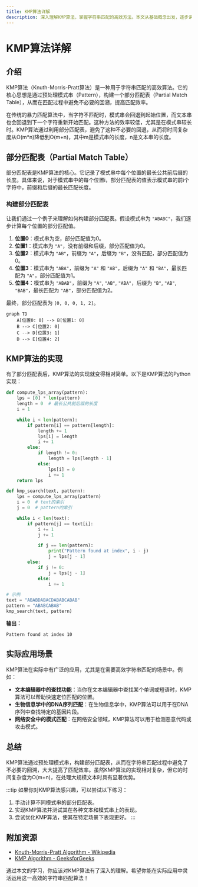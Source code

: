 ```yaml
---
title: KMP算法详解
description: 深入理解KMP算法，掌握字符串匹配的高效方法。本文从基础概念出发，逐步讲解KMP算法的原理、实现和应用场景，适合初学者学习。
---
```


# KMP算法详解

## 介绍

KMP算法（Knuth-Morris-Pratt算法）是一种用于字符串匹配的高效算法。它的核心思想是通过预处理模式串（Pattern），构建一个部分匹配表（Partial Match Table），从而在匹配过程中避免不必要的回溯，提高匹配效率。

在传统的暴力匹配算法中，当字符不匹配时，模式串会回退到起始位置，而文本串也会回退到下一个字符重新开始匹配。这种方法的效率较低，尤其是在模式串较长时。KMP算法通过利用部分匹配表，避免了这种不必要的回退，从而将时间复杂度从O(m*n)降低到O(m+n)，其中m是模式串的长度，n是文本串的长度。

## 部分匹配表（Partial Match Table）

部分匹配表是KMP算法的核心。它记录了模式串中每个位置的最长公共前后缀的长度。具体来说，对于模式串中的每个位置i，部分匹配表的值表示模式串的前i个字符中，前缀和后缀的最长匹配长度。

### 构建部分匹配表

让我们通过一个例子来理解如何构建部分匹配表。假设模式串为 `"ABABC"`，我们逐步计算每个位置的部分匹配值。

1. **位置0**：模式串为空，部分匹配值为0。
2. **位置1**：模式串为 `"A"`，没有前缀和后缀，部分匹配值为0。
3. **位置2**：模式串为 `"AB"`，前缀为 `"A"`，后缀为 `"B"`，没有匹配，部分匹配值为0。
4. **位置3**：模式串为 `"ABA"`，前缀为 `"A"` 和 `"AB"`，后缀为 `"A"` 和 `"BA"`，最长匹配为 `"A"`，部分匹配值为1。
5. **位置4**：模式串为 `"ABAB"`，前缀为 `"A"`, `"AB"`, `"ABA"`，后缀为 `"B"`, `"AB"`, `"BAB"`，最长匹配为 `"AB"`，部分匹配值为2。

最终，部分匹配表为 `[0, 0, 0, 1, 2]`。

```mermaid
graph TD
    A[位置0: 0] --> B[位置1: 0]
    B --> C[位置2: 0]
    C --> D[位置3: 1]
    D --> E[位置4: 2]
```

## KMP算法的实现

有了部分匹配表后，KMP算法的实现就变得相对简单。以下是KMP算法的Python实现：

```python
def compute_lps_array(pattern):
    lps = [0] * len(pattern)
    length = 0  # 最长公共前后缀的长度
    i = 1

    while i < len(pattern):
        if pattern[i] == pattern[length]:
            length += 1
            lps[i] = length
            i += 1
        else:
            if length != 0:
                length = lps[length - 1]
            else:
                lps[i] = 0
                i += 1
    return lps

def kmp_search(text, pattern):
    lps = compute_lps_array(pattern)
    i = 0  # text的索引
    j = 0  # pattern的索引

    while i < len(text):
        if pattern[j] == text[i]:
            i += 1
            j += 1

            if j == len(pattern):
                print("Pattern found at index", i - j)
                j = lps[j - 1]
        else:
            if j != 0:
                j = lps[j - 1]
            else:
                i += 1

# 示例
text = "ABABDABACDABABCABAB"
pattern = "ABABCABAB"
kmp_search(text, pattern)
```

**输出：**
```
Pattern found at index 10
```

## 实际应用场景

KMP算法在实际中有广泛的应用，尤其是在需要高效字符串匹配的场景中。例如：

- **文本编辑器中的查找功能**：当你在文本编辑器中查找某个单词或短语时，KMP算法可以帮助快速定位匹配的位置。
- **生物信息学中的DNA序列匹配**：在生物信息学中，KMP算法可以用于在DNA序列中查找特定的基因片段。
- **网络安全中的模式匹配**：在网络安全领域，KMP算法可以用于检测恶意代码或攻击模式。

## 总结

KMP算法通过预处理模式串，构建部分匹配表，从而在字符串匹配过程中避免了不必要的回溯，大大提高了匹配效率。虽然KMP算法的实现相对复杂，但它的时间复杂度为O(m+n)，在处理大规模文本时具有显著优势。

:::tip
如果你对KMP算法感兴趣，可以尝试以下练习：
1. 手动计算不同模式串的部分匹配表。
2. 实现KMP算法并测试其在各种文本和模式串上的表现。
3. 尝试优化KMP算法，使其在特定场景下表现更好。
:::

## 附加资源

- [Knuth-Morris-Pratt Algorithm - Wikipedia](https://en.wikipedia.org/wiki/Knuth%E2%80%93Morris%E2%80%93Pratt_algorithm)
- [KMP Algorithm - GeeksforGeeks](https://www.geeksforgeeks.org/kmp-algorithm-for-pattern-searching/)

通过本文的学习，你应该对KMP算法有了深入的理解。希望你能在实际应用中灵活运用这一高效的字符串匹配算法！